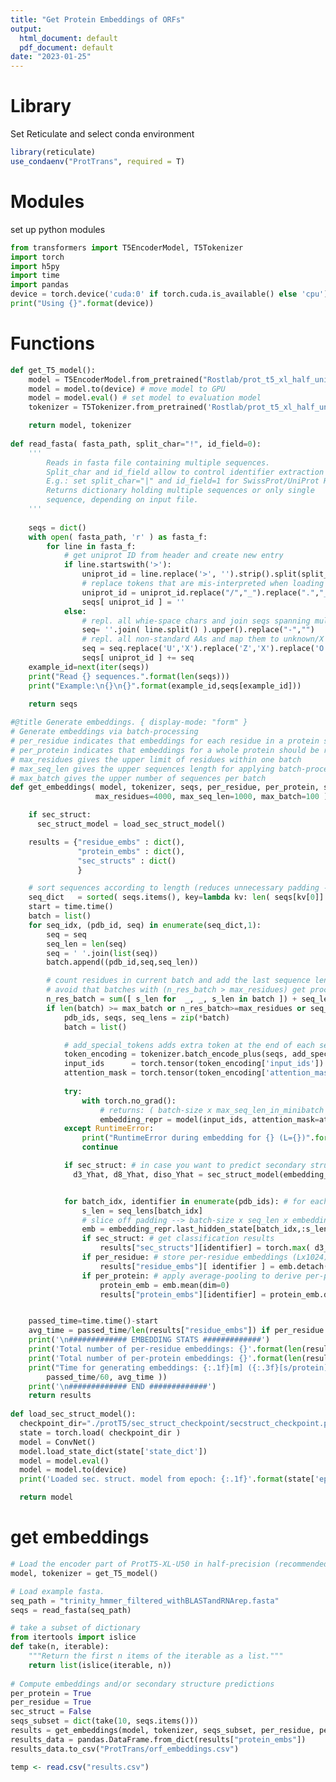 ```yaml
---
title: "Get Protein Embeddings of ORFs"
output:
  html_document: default
  pdf_document: default
date: "2023-01-25"
---
```


# Library

Set Reticulate and select conda environment

```r
library(reticulate)
use_condaenv("ProtTrans", required = T)
```

# Modules

set up python modules

```python
from transformers import T5EncoderModel, T5Tokenizer
import torch
import h5py
import time
import pandas
device = torch.device('cuda:0' if torch.cuda.is_available() else 'cpu')
print("Using {}".format(device))
```

# Functions

```python
def get_T5_model():
    model = T5EncoderModel.from_pretrained("Rostlab/prot_t5_xl_half_uniref50-enc")
    model = model.to(device) # move model to GPU
    model = model.eval() # set model to evaluation model
    tokenizer = T5Tokenizer.from_pretrained('Rostlab/prot_t5_xl_half_uniref50-enc', do_lower_case=False)

    return model, tokenizer
  
def read_fasta( fasta_path, split_char="!", id_field=0):
    '''
        Reads in fasta file containing multiple sequences.
        Split_char and id_field allow to control identifier extraction from header.
        E.g.: set split_char="|" and id_field=1 for SwissProt/UniProt Headers.
        Returns dictionary holding multiple sequences or only single 
        sequence, depending on input file.
    '''
    
    seqs = dict()
    with open( fasta_path, 'r' ) as fasta_f:
        for line in fasta_f:
            # get uniprot ID from header and create new entry
            if line.startswith('>'):
                uniprot_id = line.replace('>', '').strip().split(split_char)[id_field]
                # replace tokens that are mis-interpreted when loading h5
                uniprot_id = uniprot_id.replace("/","_").replace(".","_")
                seqs[ uniprot_id ] = ''
            else:
                # repl. all whie-space chars and join seqs spanning multiple lines, drop gaps and cast to upper-case
                seq= ''.join( line.split() ).upper().replace("-","")
                # repl. all non-standard AAs and map them to unknown/X
                seq = seq.replace('U','X').replace('Z','X').replace('O','X')
                seqs[ uniprot_id ] += seq 
    example_id=next(iter(seqs))
    print("Read {} sequences.".format(len(seqs)))
    print("Example:\n{}\n{}".format(example_id,seqs[example_id]))

    return seqs
  
#@title Generate embeddings. { display-mode: "form" }
# Generate embeddings via batch-processing
# per_residue indicates that embeddings for each residue in a protein should be returned.
# per_protein indicates that embeddings for a whole protein should be returned (average-pooling)
# max_residues gives the upper limit of residues within one batch
# max_seq_len gives the upper sequences length for applying batch-processing
# max_batch gives the upper number of sequences per batch
def get_embeddings( model, tokenizer, seqs, per_residue, per_protein, sec_struct, 
                   max_residues=4000, max_seq_len=1000, max_batch=100 ):

    if sec_struct:
      sec_struct_model = load_sec_struct_model()

    results = {"residue_embs" : dict(), 
               "protein_embs" : dict(),
               "sec_structs" : dict() 
               }

    # sort sequences according to length (reduces unnecessary padding --> speeds up embedding)
    seq_dict   = sorted( seqs.items(), key=lambda kv: len( seqs[kv[0]] ), reverse=True )
    start = time.time()
    batch = list()
    for seq_idx, (pdb_id, seq) in enumerate(seq_dict,1):
        seq = seq
        seq_len = len(seq)
        seq = ' '.join(list(seq))
        batch.append((pdb_id,seq,seq_len))

        # count residues in current batch and add the last sequence length to
        # avoid that batches with (n_res_batch > max_residues) get processed 
        n_res_batch = sum([ s_len for  _, _, s_len in batch ]) + seq_len 
        if len(batch) >= max_batch or n_res_batch>=max_residues or seq_idx==len(seq_dict) or seq_len>max_seq_len:
            pdb_ids, seqs, seq_lens = zip(*batch)
            batch = list()

            # add_special_tokens adds extra token at the end of each sequence
            token_encoding = tokenizer.batch_encode_plus(seqs, add_special_tokens=True, padding="longest")
            input_ids      = torch.tensor(token_encoding['input_ids']).to(device)
            attention_mask = torch.tensor(token_encoding['attention_mask']).to(device)
            
            try:
                with torch.no_grad():
                    # returns: ( batch-size x max_seq_len_in_minibatch x embedding_dim )
                    embedding_repr = model(input_ids, attention_mask=attention_mask)
            except RuntimeError:
                print("RuntimeError during embedding for {} (L={})".format(pdb_id, seq_len))
                continue

            if sec_struct: # in case you want to predict secondary structure from embeddings
              d3_Yhat, d8_Yhat, diso_Yhat = sec_struct_model(embedding_repr.last_hidden_state)


            for batch_idx, identifier in enumerate(pdb_ids): # for each protein in the current mini-batch
                s_len = seq_lens[batch_idx]
                # slice off padding --> batch-size x seq_len x embedding_dim  
                emb = embedding_repr.last_hidden_state[batch_idx,:s_len]
                if sec_struct: # get classification results
                    results["sec_structs"][identifier] = torch.max( d3_Yhat[batch_idx,:s_len], dim=1 )[1].detach().cpu().numpy().squeeze()
                if per_residue: # store per-residue embeddings (Lx1024)
                    results["residue_embs"][ identifier ] = emb.detach().cpu().numpy().squeeze()
                if per_protein: # apply average-pooling to derive per-protein embeddings (1024-d)
                    protein_emb = emb.mean(dim=0)
                    results["protein_embs"][identifier] = protein_emb.detach().cpu().numpy().squeeze()


    passed_time=time.time()-start
    avg_time = passed_time/len(results["residue_embs"]) if per_residue else passed_time/len(results["protein_embs"])
    print('\n############# EMBEDDING STATS #############')
    print('Total number of per-residue embeddings: {}'.format(len(results["residue_embs"])))
    print('Total number of per-protein embeddings: {}'.format(len(results["protein_embs"])))
    print("Time for generating embeddings: {:.1f}[m] ({:.3f}[s/protein])".format(
        passed_time/60, avg_time ))
    print('\n############# END #############')
    return results
  
def load_sec_struct_model():
  checkpoint_dir="./protT5/sec_struct_checkpoint/secstruct_checkpoint.pt"
  state = torch.load( checkpoint_dir )
  model = ConvNet()
  model.load_state_dict(state['state_dict'])
  model = model.eval()
  model = model.to(device)
  print('Loaded sec. struct. model from epoch: {:.1f}'.format(state['epoch']))

  return model
```

# get embeddings

```python
# Load the encoder part of ProtT5-XL-U50 in half-precision (recommended)
model, tokenizer = get_T5_model()

# Load example fasta.
seq_path = "trinity_hmmer_filtered_withBLASTandRNArep.fasta"
seqs = read_fasta(seq_path)

# take a subset of dictionary
from itertools import islice
def take(n, iterable):
    """Return the first n items of the iterable as a list."""
    return list(islice(iterable, n))
  
# Compute embeddings and/or secondary structure predictions
per_protein = True
per_residue = True
sec_struct = False
seqs_subset = dict(take(10, seqs.items()))
results = get_embeddings(model, tokenizer, seqs_subset, per_residue, per_protein, sec_struct)
results_data = pandas.DataFrame.from_dict(results["protein_embs"])
results_data.to_csv("ProtTrans/orf_embeddings.csv")
```

```r
temp <- read.csv("results.csv")
```
